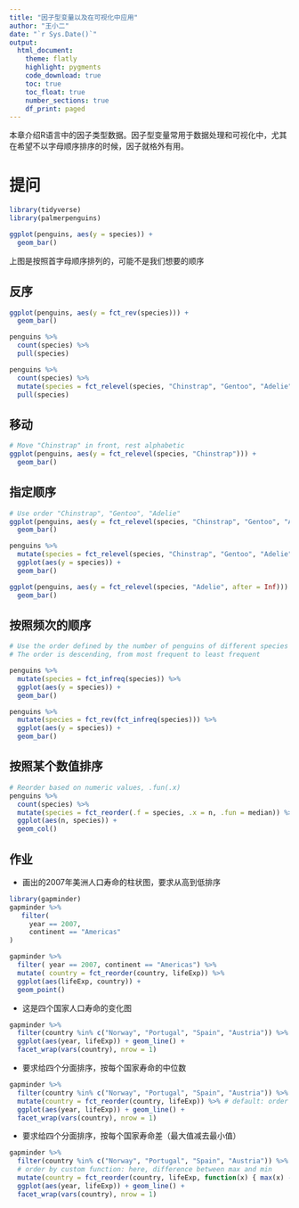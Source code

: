 ```yaml
---
title: "因子型变量以及在可视化中应用"
author: "王小二"
date: "`r Sys.Date()`"
output: 
  html_document:
    theme: flatly
    highlight: pygments
    code_download: true
    toc: true
    toc_float: true
    number_sections: true
    df_print: paged
---
```



本章介绍R语言中的因子类型数据。因子型变量常用于数据处理和可视化中，尤其在希望不以字母顺序排序的时候，因子就格外有用。


# 提问

```r
library(tidyverse)
library(palmerpenguins)
```



```r
ggplot(penguins, aes(y = species)) +
  geom_bar()
```
上图是按照首字母顺序排列的，可能不是我们想要的顺序



## 反序
```r
ggplot(penguins, aes(y = fct_rev(species))) +
  geom_bar()
```





```r
penguins %>% 
  count(species) %>% 
  pull(species)

penguins %>% 
  count(species) %>% 
  mutate(species = fct_relevel(species, "Chinstrap", "Gentoo", "Adelie")) %>% 
  pull(species)
```


## 移动
```r
# Move "Chinstrap" in front, rest alphabetic
ggplot(penguins, aes(y = fct_relevel(species, "Chinstrap"))) +
  geom_bar()
```


## 指定顺序
```r
# Use order "Chinstrap", "Gentoo", "Adelie"
ggplot(penguins, aes(y = fct_relevel(species, "Chinstrap", "Gentoo", "Adelie"))) +
  geom_bar()
```


```r
penguins %>%
  mutate(species = fct_relevel(species, "Chinstrap", "Gentoo", "Adelie")) %>%
  ggplot(aes(y = species)) +
  geom_bar()
```


```r
ggplot(penguins, aes(y = fct_relevel(species, "Adelie", after = Inf))) +
  geom_bar()
```


## 按照频次的顺序
```r
# Use the order defined by the number of penguins of different species
# The order is descending, from most frequent to least frequent

penguins %>%
  mutate(species = fct_infreq(species)) %>%
  ggplot(aes(y = species)) +
  geom_bar()
```


```r
penguins %>%
  mutate(species = fct_rev(fct_infreq(species))) %>%
  ggplot(aes(y = species)) + 
  geom_bar()
```

## 按照某个数值排序
```r
# Reorder based on numeric values, .fun(.x)
penguins %>%
  count(species) %>%
  mutate(species = fct_reorder(.f = species, .x = n, .fun = median)) %>%
  ggplot(aes(n, species)) + 
  geom_col()
```

## 作业

- 画出的2007年美洲人口寿命的柱状图，要求从高到低排序
```r
library(gapminder)
gapminder %>%
   filter(
     year == 2007,
     continent == "Americas"
)
```


```r
gapminder %>%
  filter( year == 2007, continent == "Americas") %>%
  mutate( country = fct_reorder(country, lifeExp)) %>%
  ggplot(aes(lifeExp, country)) +
  geom_point()
```

- 这是四个国家人口寿命的变化图
```r
gapminder %>%
  filter(country %in% c("Norway", "Portugal", "Spain", "Austria")) %>%
  ggplot(aes(year, lifeExp)) + geom_line() +
  facet_wrap(vars(country), nrow = 1)
```

- 要求给四个分面排序，按每个国家寿命的中位数
```r
gapminder %>%
  filter(country %in% c("Norway", "Portugal", "Spain", "Austria")) %>%
  mutate(country = fct_reorder(country, lifeExp)) %>% # default: order by median
  ggplot(aes(year, lifeExp)) + geom_line() +
  facet_wrap(vars(country), nrow = 1)
```



- 要求给四个分面排序，按每个国家寿命差（最大值减去最小值）

```r
gapminder %>%
  filter(country %in% c("Norway", "Portugal", "Spain", "Austria")) %>%
  # order by custom function: here, difference between max and min
  mutate(country = fct_reorder(country, lifeExp, function(x) { max(x) - min(x) })) %>%
  ggplot(aes(year, lifeExp)) + geom_line() +
  facet_wrap(vars(country), nrow = 1)
```


